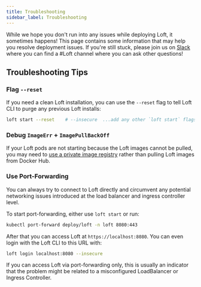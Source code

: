 ```yaml
---
title: Troubleshooting
sidebar_label: Troubleshooting
---
```



While we hope you don't run into any issues while deploying Loft, it sometimes happens! This
page contains some information that may help you resolve deployment issues. If you're still
stuck, please join us on [Slack](https://slack.loft.sh/) where you can find a #Loft channel
where you can ask other questions!


## Troubleshooting Tips

### Flag `--reset`

If you need a clean Loft installation, you can use the `--reset` flag to tell Loft CLI to purge
any previous Loft installs:

```bash
loft start --reset    # --insecure  ...add any other `loft start` flags if needed
```


### Debug `ImageErr` + `ImagePullBackOff`

If your Loft pods are not starting because the Loft images cannot be pulled, you may need to
[use a private image registry](#offline-images) rather than pulling Loft images from Docker Hub.


### Use Port-Forwarding

You can always try to connect to Loft directly and circumvent any potential networking issues
introduced at the load balancer and ingress controller level.

To start port-forwarding, either use `loft start` or run:

```bash
kubectl port-forward deploy/loft -n loft 8080:443
```

After that you can access Loft at `https://localhost:8080`. You can even login with the Loft CLI
to this URL with:

```bash
loft login localhost:8080 --insecure
```

If you can access Loft via port-forwarding only, this is usually an indicator that the problem
might be related to a misconfigured LoadBalancer or Ingress Controller.
